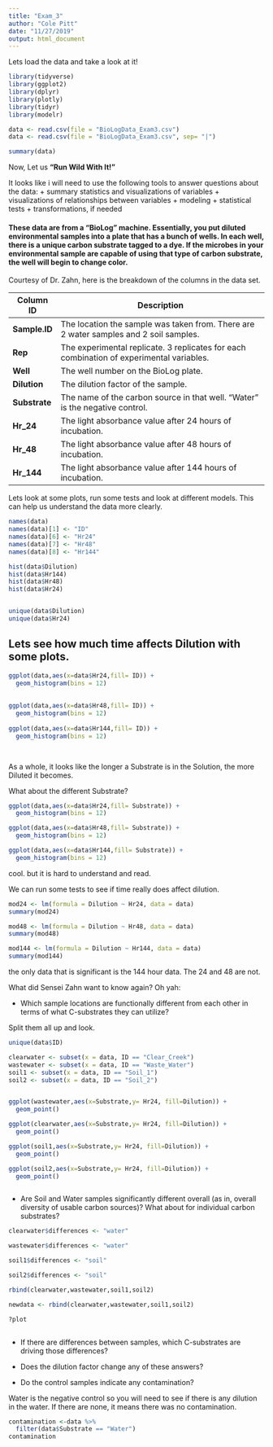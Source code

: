 ```yaml
---
title: "Exam_3"
author: "Cole Pitt"
date: "11/27/2019"
output: html_document
---
```


Lets load the data and take a look at it!

```r
library(tidyverse)
library(ggplot2)
library(dplyr)
library(plotly)
library(tidyr)
library(modelr)
```

``` r
data <- read.csv(file = "BioLogData_Exam3.csv")
data <- read.csv(file = "BioLogData_Exam3.csv", sep= "|")

summary(data)
```

Now, Let us **"Run Wild With It!"**

It looks like i will need to use the following tools to answer questions about the data: 
+ summary statistics and visualizations of variables
+ visualizations of relationships between variables
+ modeling
+ statistical tests 
+ transformations, if needed

#### These data are from a "BioLog" machine. Essentially, you put diluted environmental samples into a plate that has a bunch of wells. In each well, there is a unique carbon substrate tagged to a dye. If the microbes in your environmental sample are capable of using that type of carbon substrate, the well will begin to change color. 

Courtesy of Dr. Zahn, here is the breakdown of the columns in the data set. 

| Column ID  |  Description                                                                              |
|------------|-------------------------------------------------------------------------------------------|
|  **Sample.ID** |  The location the sample was taken from. There are 2 water samples and 2 soil samples.    |
| **Rep**        |  The experimental replicate. 3 replicates for each combination of experimental variables. |
| **Well**       | The well number on the BioLog plate.                                                      |
| **Dilution**   | The dilution factor of the sample.                                                        |
| **Substrate**  | The name of the carbon source in that well.  "Water" is the negative control.                                             |
| **Hr_24**      | The light absorbance value after 24 hours of incubation.                                  |
| **Hr_48**      | The light absorbance value after 48 hours of incubation.                                  |
| **Hr_144**     | The light absorbance value after 144 hours of incubation.                                 |

Lets look at some plots, run some tests and look at different models. This can help us understand the data more clearly. 

```r
names(data)
names(data)[1] <- "ID"
names(data)[6] <- "Hr24"
names(data)[7] <- "Hr48"
names(data)[8] <- "Hr144"

hist(data$Dilution)
hist(data$Hr144)
hist(data$Hr48)
hist(data$Hr24)


unique(data$Dilution)
unique(data$Hr24)
```

## Lets see how much time affects Dilution with some plots.

```r

ggplot(data,aes(x=data$Hr24,fill= ID)) +
  geom_histogram(bins = 12)
  
  
ggplot(data,aes(x=data$Hr48,fill= ID)) +
  geom_histogram(bins = 12)
  
ggplot(data,aes(x=data$Hr144,fill= ID)) +
  geom_histogram(bins = 12)
  



```
As a whole, it looks like the longer a Substrate is in the Solution, the more Diluted it becomes. 

What about the different Substrate?

```r

ggplot(data,aes(x=data$Hr24,fill= Substrate)) +
  geom_histogram(bins = 12)

ggplot(data,aes(x=data$Hr48,fill= Substrate)) +
  geom_histogram(bins = 12)

ggplot(data,aes(x=data$Hr144,fill= Substrate)) +
  geom_histogram(bins = 12)


```
cool. but it is hard to understand and read.


We can run some tests to see if time really does affect dilution.

```r
mod24 <- lm(formula = Dilution ~ Hr24, data = data)
summary(mod24)

mod48 <- lm(formula = Dilution ~ Hr48, data = data)
summary(mod48)

mod144 <- lm(formula = Dilution ~ Hr144, data = data)
summary(mod144)
```

the only data that is significant is the 144 hour data. The 24 and 48 are not.

What did Sensei Zahn want to know again? Oh yah:

+ Which sample locations are functionally different from each other in terms of what C-substrates they can utilize?

Split them all up and look. 

```r
unique(data$ID)

clearwater <- subset(x = data, ID == "Clear_Creek")
wastewater <- subset(x = data, ID == "Waste_Water")
soil1 <- subset(x = data, ID == "Soil_1")
soil2 <- subset(x = data, ID == "Soil_2")


ggplot(wastewater,aes(x=Substrate,y= Hr24, fill=Dilution)) +
  geom_point() 

ggplot(clearwater,aes(x=Substrate,y= Hr24, fill=Dilution)) +
  geom_point() 

ggplot(soil1,aes(x=Substrate,y= Hr24, fill=Dilution)) +
  geom_point() 

ggplot(soil2,aes(x=Substrate,y= Hr24, fill=Dilution)) +
  geom_point() 



```


+ Are Soil and Water samples significantly different overall (as in, overall diversity of usable carbon sources)? What about for individual carbon substrates?

```r


clearwater$differences <- "water"

wastewater$differences <- "water"

soil1$differences <- "soil"

soil2$differences <- "soil"

rbind(clearwater,wastewater,soil1,soil2)

newdata <- rbind(clearwater,wastewater,soil1,soil2)

?plot



```

+ If there are differences between samples, which C-substrates are driving those differences?

+ Does the dilution factor change any of these answers?

















+ Do the control samples indicate any contamination?

Water is the negative control so you will need to see if there is any dilution in the water. If there are none, it means there was no contamination. 

```r
contamination <-data %>%
  filter(data$Substrate == "Water")
contamination

```